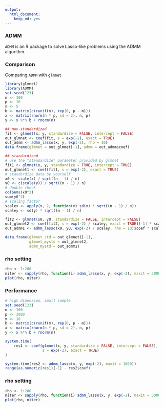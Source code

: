 ```yaml
---
output:
  html_document:
    keep_md: yes
---
```


### ADMM

`ADMM` is an R package to solve Lasso-like problems using the ADMM algorithm.

### Comparison

Comparing `ADMM` with `glmnet`

```r
library(glmnet)
library(ADMM)
set.seed(123)
n <- 100
p <- 10
m <- 5
b <- matrix(c(runif(m), rep(0, p - m)))
x <- matrix(rnorm(n * p, sd = 2), n, p)
y <- x %*% b + rnorm(n)

## non-standardized
fit <- glmnet(x, y, standardize = FALSE, intercept = FALSE)
out_glmnet <- coef(fit, s = exp(-2), exact = TRUE)
out_admm <- admm_lasso(x, y, exp(-2), rho = 10)
data.frame(glmnet = out_glmnet[-1], admm = out_admm$coef)

## standardized
# use the "standardize" parameter provided by glmnet
fit1 <- glmnet(x, y, standardize = TRUE, intercept = TRUE)
out_glmnet1 <- coef(fit1, s = exp(-2), exact = TRUE)
# standardize data by yourself
x0 <- scale(x) / sqrt((n - 1) / n)
y0 <- c(scale(y)) / sqrt((n - 1) / n)
# double check
colSums(x0^2)
sum(y0^2)
# scaling factor
scalex <- apply(x, 2, function(x) sd(x) * sqrt((n - 1) / n))
scaley <- sd(y) * sqrt((n - 1) / n)

fit2 <- glmnet(x0, y0, standardize = FALSE, intercept = FALSE)
out_glmnet2 <- coef(fit2, s = exp(-2) / scaley, exact = TRUE)[-1] * scaley / scalex
out_admm1 <- admm_lasso(x0, y0, exp(-2) / scaley, rho = 10)$coef * scaley / scalex

data.frame(glmnet_std = out_glmnet1[-1],
           glmnet_mystd = out_glmnet2,
           admm_mystd = out_admm1)
```

### rho setting

```r
rho <- 1:200
niter <- sapply(rho, function(i) admm_lasso(x, y, exp(-2), maxit = 3000L, rho = i)$niter)
plot(rho, niter)
```

### Performance

```r
# high dimension, small sample
set.seed(123)
n <- 100
p <- 3000
m <- 10
b <- matrix(c(runif(m), rep(0, p - m)))
x <- matrix(rnorm(n * p, sd = 2), n, p)
y <- x %*% b + rnorm(n)

system.time(
    res1 <- coef(glmnet(x, y, standardize = FALSE, intercept = FALSE),
                 s = exp(-2), exact = TRUE)
)

system.time(res2 <- admm_lasso(x, y, exp(-2), maxit = 1000))
range(as.numeric(res1)[-1] - res2$coef)
```

### rho setting

```r
rho <- 1:200
niter <- sapply(rho, function(i) admm_lasso(x, y, exp(-2), maxit = 3000L, rho = i)$niter)
plot(rho, niter)
```
